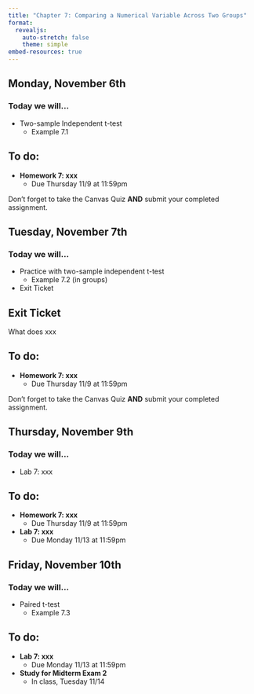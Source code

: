 ```yaml
---
title: "Chapter 7: Comparing a Numerical Variable Across Two Groups"
format: 
  revealjs:
    auto-stretch: false
    theme: simple
embed-resources: true
---
```


## Monday, November 6th
### Today we will...

+ Two-sample Independent t-test
  + Example 7.1

## To do:
  
+ **Homework 7: xxx**
  + Due Thursday 11/9 at 11:59pm

::: callout-warning
Don't forget to take the Canvas Quiz **AND** submit your completed assignment.
:::

## Tuesday, November 7th
### Today we will...

+ Practice with two-sample independent t-test
  + Example 7.2 (in groups)
+ Exit Ticket

##

::: callout-note
## Exit Ticket
What does xxx
:::

## To do:

+ **Homework 7: xxx**
  + Due Thursday 11/9 at 11:59pm

::: callout-warning
Don't forget to take the Canvas Quiz **AND** submit your completed assignment.
:::

## Thursday, November 9th
### Today we will...

+ Lab 7: xxx

## To do:

+ **Homework 7: xxx**
  + Due Thursday 11/9 at 11:59pm
  
+ **Lab 7: xxx**
  + Due Monday 11/13 at 11:59pm
  
## Friday, November 10th
### Today we will...

+ Paired t-test
  + Example 7.3

## To do:
  
+ **Lab 7: xxx**
  + Due Monday 11/13 at 11:59pm
  
+ **Study for Midterm Exam 2**
  + In class, Tuesday 11/14
  
